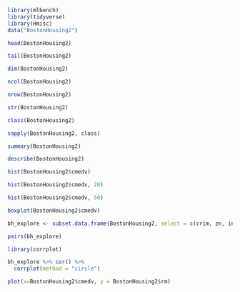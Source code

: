 ```r
library(mlbench)
library(tidyverse)
library(Hmisc)
data("BostonHousing2")
```

```r
head(BostonHousing2)
```

```r
tail(BostonHousing2)
```

```r
dim(BostonHousing2)
```

```r
ncol(BostonHousing2)
```

```r
nrow(BostonHousing2)
```

```r
str(BostonHousing2)
```

```r
class(BostonHousing2)
```

```r
sapply(BostonHousing2, class)
```

```r
summary(BostonHousing2)
```

```r
describe(BostonHousing2)
```

```r
hist(BostonHousing2$cmedv)
```

```r
hist(BostonHousing2$cmedv, 20)
```

```r
hist(BostonHousing2$cmedv, 50)
```

```r
boxplot(BostonHousing2$cmedv)
```

```r
bh_explore <- subset.data.frame(BostonHousing2, select = c(crim, zn, indus, rm, age, dis, ptratio, b, cmedv))

pairs(bh_explore)
```

```r
library(corrplot)
```

```r
bh_explore %>% cor() %>%
  corrplot(method = "circle")
```
```r
plot(x=BostonHousing2$cmedv, y = BostonHousing2$rm)
```

```r

```

